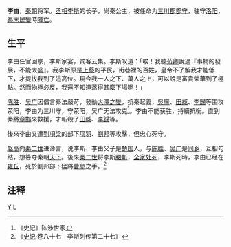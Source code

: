'''李由'''{{BD||前261年|前208年||catIdx=L}}，[[秦朝|秦朝]]将军。[[丞相|丞相]][[李斯|李斯]]的长子，尚秦公主，被任命为[[三川郡|三川郡]][[郡守|郡守]]，驻守[[洛阳|洛阳]]，[[秦末民變|秦末民變]]時[[陣亡|陣亡]]。

==生平==
李由任官回京，李斯家宴，宾客云集。李斯叹道：「唉！我聽[[荀卿|荀卿]]說過『事物的發展，不能太盛』。我李斯原是[[上蔡|上蔡]]的平民，街巷裡的百姓，皇帝不了解我才能低下，才提拔我到了這高位。現今我一人之下、萬人之上，可以說是富貴榮華到了極點。然而物極必反，我還不知道落得甚麼下場啊！」

[[陈胜|陈胜]]、[[吴广|吴广]]因倡言秦法嚴苛，發動[[大澤之變|大澤之變]]，抗秦起義，[[吳廣|吳廣]]、[[田臧|田臧]]、[[李歸|李歸]]等围攻荥阳，李由为三川守，守荥阳，吴广无法攻克<ref>《史记》陈涉世家</ref>。李由不能获胜，持續抗衡。直到秦將[[章邯|章邯]]來救援，才斬殺了[[田臧|田臧]]、[[李歸|李歸]]等。

後來李由又遭到[[項梁|項梁]]的部下[[项羽|项羽]]、[[劉邦|劉邦]]等攻擊，但忠心死守。

[[赵高|赵高]]向[[秦二世|秦二世]]进谗言，说李斯、李由父子是[[楚国|楚国]]人，与[[陈胜|陈胜]]、[[吴广|吴广]]是[[同乡|同乡]]，互相勾结，想篡夺秦朝[[天下|天下]]。後來[[秦二世|秦二世]]将李斯[[腰斬|腰斬]]，[[族滅|全家处死]]，李斯死時，李由已经在[[杞县|雍丘]]，死於劉邦部下猛將[[曹參|曹參]]之手。<ref>《[[史记|史记]]·卷八十七　李斯列传第二十七》</ref>

==注释==
{{Reflist}}

[[Category:李姓|Y]]
[[Category:秦朝政治人物|L]]